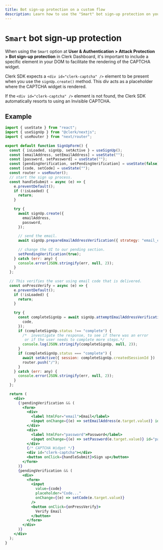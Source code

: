 ```yaml
---
title: Bot sign-up protection on a custom flow
description: Learn how to use the "Smart" bot sign-up protection on your custom flow.
---
```


# `Smart` bot sign-up protection

When using the `Smart` option at **User & Authentication > Attack Protection > Bot sign-up protection** in Clerk Dashboard, it's important to include a specific element in your DOM to facilitate the rendering of the CAPTCHA widget. 

Clerk SDK expects a `<div id="clerk-captcha" />` element to be present when you use the `signUp.create()` method. This div acts as a placeholder where the CAPTCHA widget is rendered.

If the `<div id="clerk-captcha" />` element is not found, the Clerk SDK automatically resorts to using an Invisible CAPTCHA.

## Example
```jsx
import { useState } from "react";
import { useSignUp } from "@clerk/nextjs";
import { useRouter } from "next/router";
 
export default function SignUpForm() {
  const { isLoaded, signUp, setActive } = useSignUp();
  const [emailAddress, setEmailAddress] = useState("");
  const [password, setPassword] = useState("");
  const [pendingVerification, setPendingVerification] = useState(false);
  const [code, setCode] = useState("");
  const router = useRouter();
  // start the sign up process.
  const handleSubmit = async (e) => {
    e.preventDefault();
    if (!isLoaded) {
      return;
    }
 
    try {
      await signUp.create({
        emailAddress,
        password,
      });
 
      // send the email.
      await signUp.prepareEmailAddressVerification({ strategy: "email_code" });
 
      // change the UI to our pending section.
      setPendingVerification(true);
    } catch (err: any) {
      console.error(JSON.stringify(err, null, 2));
    }
  };
 
  // This verifies the user using email code that is delivered.
  const onPressVerify = async (e) => {
    e.preventDefault();
    if (!isLoaded) {
      return;
    }
 
    try {
      const completeSignUp = await signUp.attemptEmailAddressVerification({
        code,
      });
      if (completeSignUp.status !== "complete") {
        /*  investigate the response, to see if there was an error
         or if the user needs to complete more steps.*/
        console.log(JSON.stringify(completeSignUp, null, 2));
      }
      if (completeSignUp.status === "complete") {
        await setActive({ session: completeSignUp.createdSessionId })
        router.push("/");
      }
    } catch (err: any) {
      console.error(JSON.stringify(err, null, 2));
    }
  };
 
  return (
    <div>
      {!pendingVerification && (
        <form>
          <div>
            <label htmlFor="email">Email</label>
            <input onChange={(e) => setEmailAddress(e.target.value)} id="email" name="email" type="email" />
          </div>
          <div>
            <label htmlFor="password">Password</label>
            <input onChange={(e) => setPassword(e.target.value)} id="password" name="password" type="password" />
          </div>
          {/* CAPTCHA Widget */}
          <div id="clerk-captcha"></div>
          <button onClick={handleSubmit}>Sign up</button>
        </form>
      )}
      {pendingVerification && (
        <div>
          <form>
            <input
              value={code}
              placeholder="Code..."
              onChange={(e) => setCode(e.target.value)}
            />
            <button onClick={onPressVerify}>
              Verify Email
            </button>
          </form>
        </div>
      )}
    </div>
  );
}
```
